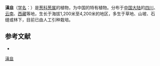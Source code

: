 {{Speciesbox
| name = 滇韭
| status = 
| status_system = 
| image =
| genus = Allium
| species = mairei
| authority = Lévl.
}}

'''滇韭'''（[[学名|学名]]：{{lang|la|''Allium mairei''}}）是[[葱科|葱科]][[葱属|葱属]]的植物，为中国的特有植物。分布于[[中国大陆|中国大陆]]的[[四川|四川]]、[[云南|云南]]、[[西藏|西藏]]等地，生长于海拔1,200米至4,200米的地区，多生于草地、山坡、石缝或林下，目前已由人工引种栽培。

== 参考文献 ==
<div class="references-small">
* {{cite web| url =http://www.bioinfo.cn/db05/KmzwSpecies.php?action=view&id=1149| title =滇韭| work =《中国高等植物数据库全库》| publisher =中国科学院微生物研究所| author =昆明植物研究所| accessdate =2009-02-22| deadurl =yes| archiveurl =https://web.archive.org/web/20160305015608/http://www.bioinfo.cn/db05/KmzwSpecies.php?action=view&id=1149| archivedate =2016-03-05}}
</div>
{{Taxonbar|from=Q15225336}}

[[Category:葱属|滇韭]]


{{植物小作品}}
